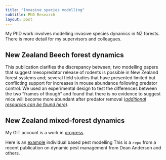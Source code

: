```yaml
---
title: "Invasive species modelling"
subtitle: PhD Research
layout: post
---
```


My PhD work involves modelling invasive species dynamics in NZ forests. There is more detail for my supervisors and colleagues.

## New Zealand Beech forest dynamics

This publication clarifies the discrepancy between; two modelling papers that suggest mesopredator release of rodents is possible in New Zealand forest systems and; several field studies that have presented limited but conflicting support for increases in mouse abundance following predator control. We used an experimental design to test the differences between the two "frames of though" and found that there is no evidence to suggest mice will become more abundant after predator removal ([*additional resources can be found here*](https://davan690.github.io/)).

## New Zealand mixed-forest dynamics

My GIT account is a work in  [progress](https://github.com/davan690/). 

Here is an [example](https://github.com/davan690/PestManagement/blob/master/README.md) individual based pest modelling This is a `repo` from a recent publication on dynamic pest management from Dean Anderson and others.